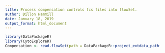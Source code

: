 ```yaml
---
title: Process compensation controls fcs files into flowSet.
author: Dillon Hammill
date: January 18, 2019
output_format: html_document
---
```

```r
library(DataPackageR)
library(CytoExploreR)
Compensation <- read.flowSet(path = DataPackageR::project_extdata_path('Compensation'), pattern = ".fcs")
```
